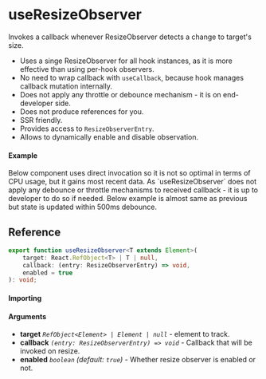 
<Meta title="Sensor/useResizeObserver" />

# useResizeObserver

Invokes a callback whenever ResizeObserver detects a change to target's size.

- Uses a singe ResizeObserver for all hook instances, as it is more effective than using per-hook
  observers.
- No need to wrap callback with `useCallback`, because hook manages callback mutation internally.
- Does not apply any throttle or debounce mechanism - it is on end-developer side.
- Does not produce references for you.
- SSR friendly.
- Provides access to `ResizeObserverEntry`.
- Allows to dynamically enable and disable observation.

#### Example

<Canvas isColumn>
	Below component uses direct invocation so it is not so optimal in terms of CPU usage, but it gains
	most recent data.
	<Story name="Example" story={Example} />
	As `useResizeObserver` does not apply any debounce or throttle mechanisms to received callback -
	it is up to developer to do so if needed. Below example is almost same as previous but state is
	updated within 500ms debounce.
	<Story name="ExampleDebounced" story={ExampleDebounced} />
</Canvas>

## Reference

```ts
export function useResizeObserver<T extends Element>(
	target: React.RefObject<T> | T | null,
	callback: (entry: ResizeObserverEntry) => void,
	enabled = true
): void;
```

#### Importing

<ImportPath />

#### Arguments

- **target** _`RefObject<Element> | Element | null`_ - element to track.
- **callback** _`(entry: ResizeObserverEntry) => void`_ - Callback that will be invoked on resize.
- **enabled** _`boolean`_ _(default: `true`)_ - Whether resize observer is enabled or not.
